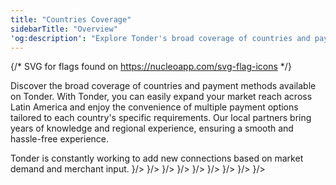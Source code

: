 ```yaml
---
title: "Countries Coverage"
sidebarTitle: "Overview"
'og:description': "Explore Tonder's broad coverage of countries and payment methods, tailored to meet specific requirements and expand your market reach across Latin America."
---
```


{/* SVG for flags found on https://nucleoapp.com/svg-flag-icons */}

Discover the broad coverage of countries and payment methods available on Tonder. With Tonder, you can easily expand your market reach across Latin America and enjoy the convenience of multiple payment options tailored to each country's specific requirements. Our local partners bring years of knowledge and regional experience, ensuring a smooth and hassle-free experience.

<Tip>
Tonder is constantly working to add new connections based on market demand and merchant input.
</Tip>

<CardGroup cols={3}>
  <Card title="Argentina" href="/online-payments/coverage/argentina" icon={
    <svg xmlns="http://www.w3.org/2000/svg" width="36" height="36" viewBox="0 0 32 32"><path d="M1,24c0,2.209,1.791,4,4,4H27c2.209,0,4-1.791,4-4v-3H1v3Z" fill="#7fc8ff"></path><path fill="#fff" d="M1 15H31V22H1z"></path><path d="M27,4H5c-2.209,0-4,1.791-4,4v8H31V8c0-2.209-1.791-4-4-4Z" fill="#7fc8ff"></path><path d="M27,4H5c-2.209,0-4,1.791-4,4V24c0,2.209,1.791,4,4,4H27c2.209,0,4-1.791,4-4V8c0-2.209-1.791-4-4-4Zm3,20c0,1.654-1.346,3-3,3H5c-1.654,0-3-1.346-3-3V8c0-1.654,1.346-3,3-3H27c1.654,0,3,1.346,3,3V24Z" opacity=".15"></path></svg>
  }/>
  <Card title="Chile" href="/online-payments/coverage/chile" icon={
    <svg xmlns="http://www.w3.org/2000/svg" width="32" height="32" viewBox="0 0 32 32"><path d="M5,4c-2.209,0-4,1.791-4,4v8h15V4H5Z" fill="#0c2d83"></path><path d="M31,8c0-2.209-1.791-4-4-4h-11v12h15V8Z" fill="#fff"></path><path d="M5,28c-2.209,0-4-1.791-4-4v-8h15v12H5Z" fill="#c12026"></path><path d="M31,24c0,2.209-1.791,4-4,4h-11v-12h15v8Z" fill="#c12026"></path><path d="M27,4H5c-2.209,0-4,1.791-4,4V24c0,2.209,1.791,4,4,4H27c2.209,0,4-1.791,4-4V8c0-2.209-1.791-4-4-4Zm3,20c0,1.654-1.346,3-3,3H5c-1.654,0-3-1.346-3-3V8c0-1.654,1.346-3,3-3H27c1.654,0,3,1.346,3,3V24Z" opacity=".15"></path></svg>
  }/>
  <Card title="Colombia" href="/online-payments/coverage/colombia" icon={
    <svg xmlns="http://www.w3.org/2000/svg" width="36" height="36" viewBox="0 0 32 32"><path d="M1,24c0,2.209,1.791,4,4,4H27c2.209,0,4-1.791,4-4v-3H1v3Z" fill="#b92932"></path><path fill="#0f2c83" d="M1 15H31V22H1z"></path><path d="M27,4H5c-2.209,0-4,1.791-4,4v8H31V8c0-2.209-1.791-4-4-4Z" fill="#f8d047"></path><path d="M27,4H5c-2.209,0-4,1.791-4,4V24c0,2.209,1.791,4,4,4H27c2.209,0,4-1.791,4-4V8c0-2.209-1.791-4-4-4Zm3,20c0,1.654-1.346,3-3,3H5c-1.654,0-3-1.346-3-3V8c0-1.654,1.346-3,3-3H27c1.654,0,3,1.346,3,3V24Z" opacity=".15"></path><path d="M27,5H5c-1.657,0-3,1.343-3,3v1c0-1.657,1.343-3,3-3H27c1.657,0,3,1.343,3,3v-1c0-1.657-1.343-3-3-3Z" fill="#fff" opacity=".2"></path></svg>
  }/>
  <Card title="Costa Rica" href="/online-payments/coverage/costa-rica" icon={
    <svg xmlns="http://www.w3.org/2000/svg" width="36" height="36" viewBox="0 0 32 32">
      <path d="M1,24c0,2.209,1.791,4,4,4H27c2.209,0,4-1.791,4-4v-3H1v3Z" fill="#001489"></path>
      <path fill="#DA291C" d="M1 15H31V22H1z"></path>
      <path d="M27,4H5c-2.209,0-4,1.791-4,4v8H31V8c0-2.209-1.791-4-4-4Z" fill="#001489"></path>
      <path d="M27,4H5c-2.209,0-4,1.791-4,4V24c0,2.209,1.791,4,4,4H27c2.209,0,4-1.791,4-4V8c0-2.209-1.791-4-4-4Zm3,20c0,1.654-1.346,3-3,3H5c-1.654,0-3-1.346-3-3V8c0-1.654,1.346-3,3-3H27c1.654,0,3,1.346,3,3V24Z" opacity=".15"></path>
    </svg>
  }/>
  <Card title="Ecuador" href="/online-payments/coverage/ecuador" icon={
    <svg xmlns="http://www.w3.org/2000/svg" width="36" height="36" viewBox="0 0 32 32">
      <path d="M1,24c0,2.209,1.791,4,4,4H27c2.209,0,4-1.791,4-4v-3H1v3Z" fill="#ED1C24"></path>
      <path fill="#034EA2" d="M1 15H31V22H1z"></path>
      <path d="M27,4H5c-2.209,0-4,1.791-4,4v8H31V8c0-2.209-1.791-4-4-4Z" fill="#FFDD00"></path>
      <path d="M27,4H5c-2.209,0-4,1.791-4,4V24c0,2.209,1.791,4,4,4H27c2.209,0,4-1.791,4-4V8c0-2.209-1.791-4-4-4Zm3,20c0,1.654-1.346,3-3,3H5c-1.654,0-3-1.346-3-3V8c0-1.654,1.346-3,3-3H27c1.654,0,3,1.346,3,3V24Z" opacity=".15"></path>
    </svg>
  }/>
  <Card title="El Salvador" href="/online-payments/coverage/el-salvador" icon={
    <svg xmlns="http://www.w3.org/2000/svg" width="36" height="36" viewBox="0 0 32 32">
      <path d="M1,24c0,2.209,1.791,4,4,4H27c2.209,0,4-1.791,4-4v-3H1v3Z" fill="#0D47A1"></path>
      <path fill="#fff" d="M1 15H31V22H1z"></path>
      <path d="M27,4H5c-2.209,0-4,1.791-4,4v8H31V8c0-2.209-1.791-4-4-4Z" fill="#0D47A1"></path>
      <path d="M27,4H5c-2.209,0-4,1.791-4,4V24c0,2.209,1.791,4,4,4H27c2.209,0,4-1.791,4-4V8c0-2.209-1.791-4-4-4Zm3,20c0,1.654-1.346,3-3,3H5c-1.654,0-3-1.346-3-3V8c0-1.654,1.346-3,3-3H27c1.654,0,3,1.346,3,3V24Z" opacity=".15"></path>
    </svg>
  }/>
  <Card title="Guatemala" href="/online-payments/coverage/guatemala" icon={
    <svg xmlns="http://www.w3.org/2000/svg" width="36" height="36" viewBox="0 0 32 32">
      <path d="M1,24c0,2.209,1.791,4,4,4H27c2.209,0,4-1.791,4-4v-3H1v3Z" fill="#4997D0"></path>
      <path fill="#fff" d="M1 15H31V22H1z"></path>
      <path d="M27,4H5c-2.209,0-4,1.791-4,4v8H31V8c0-2.209-1.791-4-4-4Z" fill="#4997D0"></path>
      <path d="M27,4H5c-2.209,0-4,1.791-4,4V24c0,2.209,1.791,4,4,4H27c2.209,0,4-1.791,4-4V8c0-2.209-1.791-4-4-4Zm3,20c0,1.654-1.346,3-3,3H5c-1.654,0-3-1.346-3-3V8c0-1.654,1.346-3,3-3H27c1.654,0,3,1.346,3,3V24Z" opacity=".15"></path>
    </svg>
  }/>
  <Card title="Mexico" href="/online-payments/coverage/mexico" icon={
    <svg xmlns="http://www.w3.org/2000/svg" width="36" height="36" viewBox="0 0 32 32"><path fill="#fff" d="M10 4H22V28H10z"></path><path d="M5,4h6V28H5c-2.208,0-4-1.792-4-4V8c0-2.208,1.792-4,4-4Z" fill="#2c6748"></path><path d="M25,4h6V28h-6c-2.208,0-4-1.792-4-4V8c0-2.208,1.792-4,4-4Z" transform="rotate(180 26 16)" fill="#be2a2c"></path><path d="M27,4H5c-2.209,0-4,1.791-4,4V24c0,2.209,1.791,4,4,4H27c2.209,0,4-1.791,4-4V8c0-2.209-1.791-4-4-4Zm3,20c0,1.654-1.346,3-3,3H5c-1.654,0-3-1.346-3-3V8c0-1.654,1.346-3,3-3H27c1.654,0,3,1.346,3,3V24Z" opacity=".15"></path><path d="M27,5H5c-1.657,0-3,1.343-3,3v1c0-1.657,1.343-3,3-3H27c1.657,0,3,1.343,3,3v-1c0-1.657-1.343-3-3-3Z" fill="#fff" opacity=".2"></path></svg>
  }/>
  <Card title="Peru" href="/online-payments/coverage/peru" icon={
    <svg xmlns="http://www.w3.org/2000/svg" width="36" height="36" viewBox="0 0 32 32">
      <path d="M1,24c0,2.209,1.791,4,4,4H27c2.209,0,4-1.791,4-4v-3H1v3Z" fill="#D91023"></path>
      <path fill="#fff" d="M1 15H31V22H1z"></path>
      <path d="M27,4H5c-2.209,0-4,1.791-4,4v8H31V8c0-2.209-1.791-4-4-4Z" fill="#D91023"></path>
      <path d="M27,4H5c-2.209,0-4,1.791-4,4V24c0,2.209,1.791,4,4,4H27c2.209,0,4-1.791,4-4V8c0-2.209-1.791-4-4-4Zm3,20c0,1.654-1.346,3-3,3H5c-1.654,0-3-1.346-3-3V8c0-1.654,1.346-3,3-3H27c1.654,0,3,1.346,3,3V24Z" opacity=".15"></path>
    </svg>
  }/>
</CardGroup>